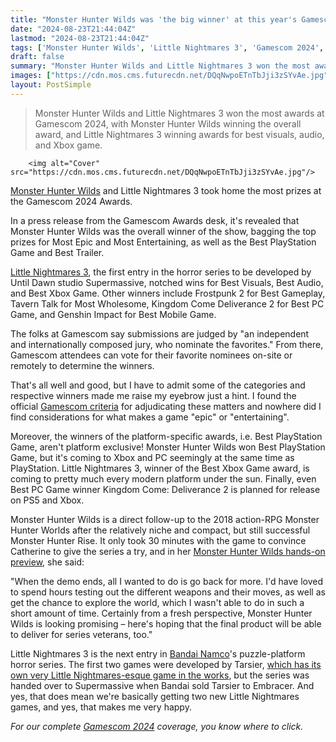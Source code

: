 ```yaml
---
title: "Monster Hunter Wilds was 'the big winner' at this year's Gamescom 2024 Awards, with Supermassive's Little Nightmares 3 following close behind"
date: "2024-08-23T21:44:04Z"
lastmod: "2024-08-23T21:44:04Z"
tags: ['Monster Hunter Wilds', 'Little Nightmares 3', 'Gamescom 2024', 'Action-RPG', 'Horror', 'Puzzle-Platformer', 'PlayStation', 'Xbox', 'PC', 'Mobile']
draft: false
summary: "Monster Hunter Wilds and Little Nightmares 3 won the most awards at Gamescom 2024, with Monster Hunter Wilds winning the overall award, and Little Nightmares 3 winning awards for best visuals, audio, and Xbox game."
images: ["https://cdn.mos.cms.futurecdn.net/DQqNwpoETnTbJji3zSYvAe.jpg"]
layout: PostSimple
---
```

> Monster Hunter Wilds and Little Nightmares 3 won the most awards at Gamescom 2024, with Monster Hunter Wilds winning the overall award, and Little Nightmares 3 winning awards for best visuals, audio, and Xbox game.


        <img alt="Cover" src="https://cdn.mos.cms.futurecdn.net/DQqNwpoETnTbJji3zSYvAe.jpg"/>
        
[Monster Hunter Wilds](https://www.gamesradar.com/games/monster-hunter/monster-hunter-wilds-guide/) and Little Nightmares 3 took home the most prizes at the Gamescom 2024 Awards.

In a press release from the Gamescom Awards desk, it's revealed that Monster Hunter Wilds was the overall winner of the show, bagging the top prizes for Most Epic and Most Entertaining, as well as the Best PlayStation Game and Best Trailer. 

[Little Nightmares 3](https://www.gamesradar.com/games/horror/little-nightmares-3-looks-fantastic-in-its-new-gameplay-trailer-and-so-does-this-other-game-from-the-original-devs-that-feels-just-like-little-nightmares/), the first entry in the horror series to be developed by Until Dawn studio Supermassive, notched wins for Best Visuals, Best Audio, and Best Xbox Game. Other winners include Frostpunk 2 for Best Gameplay, Tavern Talk for Most Wholesome, Kingdom Come Deliverance 2 for Best PC Game, and Genshin Impact for Best Mobile Game.

The folks at Gamescom say submissions are judged by "an independent and internationally composed jury, who nominate the favorites." From there, Gamescom attendees can vote for their favorite nominees on-site or remotely to determine the winners. 

That's all well and good, but I have to admit some of the categories and respective winners made me raise my eyebrow just a hint. I found the official [Gamescom criteria](https://www.gamescom.global/en/program/gamescom-award#clkqohzki4mym0bw348xo6im4) for adjudicating these matters and nowhere did I find considerations for what makes a game "epic" or "entertaining". 

Moreover, the winners of the platform-specific awards, i.e. Best PlayStation Game, aren't platform exclusive! Monster Hunter Wilds won Best PlayStation Game, but it's coming to Xbox and PC seemingly at the same time as PlayStation. Little Nightmares 3, winner of the Best Xbox Game award, is coming to pretty much every modern platform under the sun. Finally, even Best PC Game winner Kingdom Come: Deliverance 2 is planned for release on PS5 and Xbox.

Monster Hunter Wilds is a direct follow-up to the 2018 action-RPG Monster Hunter Worlds after the relatively niche and compact, but still successful Monster Hunter Rise. It only took 30 minutes with the game to convince Catherine to give the series a try, and in her [Monster Hunter Wilds hands-on preview](https://www.gamesradar.com/games/monster-hunter/in-just-30-minutes-monster-hunter-wilds-sold-me-on-the-action-rpg-series-ive-never-played/), she said: 

"When the demo ends, all I wanted to do is go back for more. I'd have loved to spend hours testing out the different weapons and their moves, as well as get the chance to explore the world, which I wasn't able to do in such a short amount of time. Certainly from a fresh perspective, Monster Hunter Wilds is looking promising – here's hoping that the final product will be able to deliver for series veterans, too."

Little Nightmares 3 is the next entry in [Bandai Namco](https://www.gamesradar.com/tag/bandai-namco/)'s puzzle-platform horror series. The first two games were developed by Tarsier, [which has its own very Little Nightmares-esque game in the works](https://www.gamesradar.com/games/horror/what-would-happen-if-we-combined-wind-waker-and-silent-hill-original-little-nightmares-devs-talk-inspirations-for-their-new-horror-game/), but the series was handed over to Supermassive when Bandai sold Tarsier to Embracer. And yes, that does mean we're basically getting two new Little Nightmares games, and yes, that makes me very happy.

*For our complete *[<em>Gamescom 2024</em>](https://www.gamesradar.com/gamescom-2024/)* coverage, you know where to click.*
        